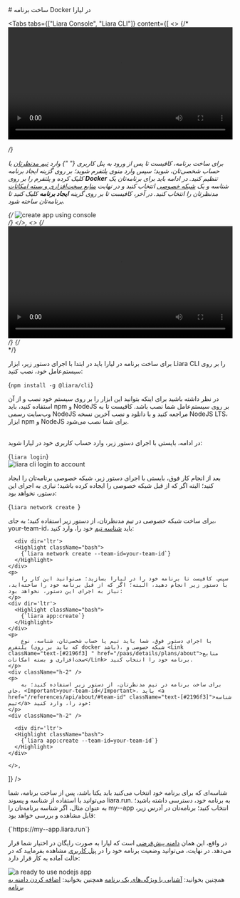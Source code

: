 

<Layout>
<Head>
<title>مستندات ساخت برنامه Docker - لیارا</title>
<meta property="og:title" content="مستندات خدمات رایانش ابری لیارا" />
<meta property="og:description" content="مستندات مربوط به نحوه ساخت برنامه داکر در لیارا"  />
<meta property="og:image" content="https://media.liara.ir/logos/liara-poster.jpg" />
</Head>
# ساخت برنامه Docker در لیارا

<Tabs 
    tabs={["Liara Console", "Liara CLI"]} 
    content={[
    <>
        {/* <video
        src="https://media.liara.ir/docker/docker-desktop.mp4"
        controls="controls"
        className="block w-full"
        width="100%"
        ></video>
        <div className="h-2" /> */}
        <p>
            برای ساخت برنامه، کافیست تا پس از ورود به <Link className="text-[#2196f3] " href="https://console.liara.ir">پنل کاربری</Link> 
            {" "} وارد <a href="/references/team/about/" className="text-[#2196f3]">تیم مدنظرتان</a> یا حساب شخصی‌تان، شوید؛ سپس
            وارد منوی <Link className="text-[#2196f3] " href="https://console.liara.ir/apps">پلتفرم</Link> شوید؛ بر روی گزینه <Link className="text-[#2196f3] " href="https://console.liara.ir/apps/create">ایجاد برنامه</Link> کلیک کرده و پلتفرم را بر روی <b>Docker</b> تنظیم کنید.
            در ادامه باید برای برنامه‌تان یک شناسه و یک <a className="text-[#2196f3] " href="/paas/details/private-network/">شبکه خصوصی</a> انتخاب کنید و در نهایت <a className="text-[#2196f3] " href="/paas/details/plans/about">منابع سخت‌افزاری و بسته امکانات</a> مدنظرتان را انتخاب کنید. 
            در آخر، کافیست تا بر روی گزینه <b>ایجاد برنامه</b> کلیک کنید تا برنامه‌تان ساخته شود.
        </p>
        {/* <img src="https://media.liara.ir/docs/create-docker-app-using-console.gif" alt="create app using console" />
        <div className="h-4" /> */}
    </>,
    <>
    {/* <video
        src="https://media.liara.ir/docker/docker-cli.mp4"
        controls="controls"
        className="block w-full"
        width="100%"
    ></video> */}
    {/* <div className="h-2" /> */}
    <p>
        برای ساخت برنامه در لیارا باید در ابتدا با اجرای دستور زیر، ابزار <Link href="/references/cli/about" className="text-[#2196f3] ">Liara CLI</Link> را بر روی سیستم‌عامل خود، نصب کنید:
    </p>
    <div dir='ltr'>
      <Highlight className="bash">
        {`npm install -g @liara/cli`}
      </Highlight>
    </div>
    <div className="h-2" />
    <p>
        در نظر داشته باشید برای اینکه بتوانید این ابزار را بر روی سیستم خود نصب و از آن استفاده کنید، باید npm و NodeJS بر روی سیستم‌عامل شما نصب باشد.
        کافیست تا به <Link className="text-[#2196f3] " href="https://nodejs.org">وب‌سایت رسمی NodeJS</Link> مراجعه کنید و با دانلود و نصب آخرین نسخه NodeJS LTS، ابزار npm و NodeJS برای شما نصب می‌شود.
    </p>
    <div className="h-2" />
    <p>    
        در ادامه، بایستی با اجرای دستور زیر، وارد حساب کاربری خود در لیارا شوید:
    </p>
    <div dir='ltr'>
      <Highlight className="bash">
        {`liara login`}
      </Highlight>
    </div>
    <div className="h-4" />
    <img src="https://media.liara.ir/docs/liaracli-login.gif" alt="liara cli login to account" />
    <div className="h-4" />
    <p>
        بعد از انجام کار فوق، بایستی با اجرای دستور زیر، <Link className="text-[#2196f3] " href="/paas/details/private-network/">شبکه خصوصی</Link> برنامه‌تان را ایجاد کنید؛ البته اگر که از قبل شبکه خصوصی را ایجاده کرده باشید؛ نیازی به اجرای این دستور، نخواهد بود:
    </p>
    <div dir='ltr'>
      <Highlight className="bash">
        {`liara network create `}
      </Highlight>
    </div>
    <Asciinema id="create-network-using-liara-cli" /> 
        <div className="h-2" />
    <p>
        برای ساخت شبکه خصوصی در تیم مدنظرتان، از دستور زیر استفاده کنید؛ به جای، <Important>your-team-id</Important>، باید <a href="/references/api/about/#team-id" className="text-[#2196f3]">شناسه تیم</a> خود را، وارد کنید:  
    </p>
    <div className="h-2" />

      <div dir='ltr'>
      <Highlight className="bash">
        {`liara network create --team-id=your-team-id`}
      </Highlight>
    </div>
    <p>
        سپس، کافیست تا برنامه خود را در لیارا بسازید؛ می‌توانید این کار را با دستور زیر انجام دهید، البته؛ اگر که از قبل برنامه خود را ساخته‌اید، نیاز به اجرای این دستور، نخواهد بود:
    </p>
    <div dir='ltr'>
      <Highlight className="bash">
        {`liara app:create`}
      </Highlight>
    </div>
    <p>
        با اجرای دستور فوق، شما باید تیم یا حساب شخصی‌تان، شناسه، نوع پلتفرم (که باید بر روی docker باشد)، شبکه خصوصی و <Link className="text-[#2196f3] " href="/paas/details/plans/about">منابع سخت‌افزاری و بسته امکانات</Link> برنامه خود را انتخاب کنید.
    </p>
    <div className="h-2" />
    <p>
        برای ساخت برنامه در تیم مدنظرتان، از دستور زیر استفاده کنید؛ به جای، <Important>your-team-id</Important>، باید <a href="/references/api/about/#team-id" className="text-[#2196f3]">شناسه تیم</a> خود را، وارد کنید:  
    </p>
    <div className="h-2" />

      <div dir='ltr'>
      <Highlight className="bash">
        {`liara app:create --team-id=your-team-id`}
      </Highlight>
    </div>

    </>,

]} 
/>

<p>شناسه‌ای که برای برنامه خود انتخاب می‌کنید باید یکتا باشد، پس از ساخت برنامه، شما می‌توانید با استفاده از شناسه و پسوند <Important>liara.run.</Important> به برنامه خود، دسترسی داشته باشید؛ به عنوان مثال، اگر شناسه برنامه‌تان را <Important>my--app</Important> انتخاب کنید؛ برنامه‌تان در آدرس زیر، قابل مشاهده و بررسی خواهد بود:</p>
<div className="h-2" />
<div dir='ltr'>
    <Highlight className="bash">
        {`https://my--app.liara.run`}
    </Highlight>
</div>
<p>
    در واقع، این همان <a className="text-[#2196f3] " href="/paas/domains/default-subdomain">دامنه پیش‌فرضی</a> است که لیارا به صورت رایگان در اختیار شما قرار می‌دهد.
    در نهایت، می‌توانید وضعیت برنامه خود را در <a className="text-[#2196f3] " href="https://console.liara.ir">پنل کاربری</a> مشاهده بفرمایید که در حالت آماده به کار قرار دارد:
</p>
<img src="https://media.liara.ir/docs/created-docker-app.png" alt="a ready to use nodejs app"/>
<div className="h-2" />
<Alert variant="success">همچنین بخوانید: <a className="text-[#2196f3] " href="/paas/details/about">آشنایی با ویژگی‌های یک برنامه</a></Alert>
<Alert variant="success">همچنین بخوانید: <a className="text-[#2196f3] " href="/paas/domains/about">اضافه کردن دامنه به برنامه</a></Alert>


</Layout>